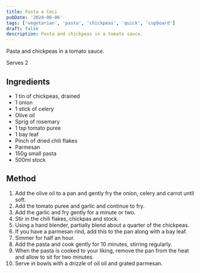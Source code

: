 ```yaml
---
title: Pasta e Ceci
pubDate: '2024-06-06'
tags: ['vegetarian', 'pasta', 'chickpeas', 'quick', 'cupboard']
draft: false
description: Pasta and chickpeas in a tomato sauce.
---
```


Pasta and chickpeas in a tomato sauce.

Serves 2

## Ingredients

- 1 tin of chickpeas, drained
- 1 onion
- 1 stick of celery
- Olive oil
- Sprig of rosemary
- 1 tsp tomato puree
- 1 bay leaf
- Pinch of dried chili flakes
- Parmesan
- 150g small pasta
- 500ml stock

## Method

1. Add the olive oil to a pan and gently fry the onion, celery and carrot until soft.
2. Add the tomato puree and garlic and continue to fry.
3. Add the garlic and fry gently for a minute or two.
4. Stir in the chili flakes, chickpas and stock.
5. Using a hand blender, partially blend about a quarter of the chickpeas.
6. If you have a parmesan rind, add this to the pan along with a bay leaf.
7. Simmer for half an hour.
8. Add the pasta and cook gently for 10 minutes, stirring regularly.
9. When the pasta is cooked to your liking, remove the pan from the heat and allow to sit for two minutes.
10. Serve in bowls with a drizzle of oil oil and grated parmesan.
